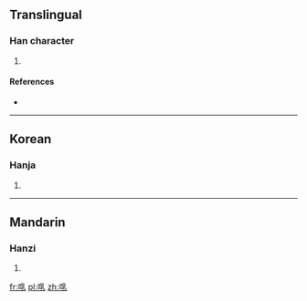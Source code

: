 ==Translingual==

===Han character===
{{Han char|rn=30|rad=口|as=08|sn=11|four=|canj=口月木山 (RBDU)|ids=⿰[[口]][[乳]]}}

# {{defn|Han|sort=口08}}

====References====
* {{Han ref|kx=0194.220|dkj=03793|dj=0414.270|hdz=10643.050|uh=5542|ud=21826}}

----

==Korean==

===Hanja===
{{ko-hanja|hangeul=뇨|rv=nyo|mr=nyo}}

# {{defn|lang=ko|sort=口08}}

----

==Mandarin==

===Hanzi===
{{cmn-hanzi|pin=[[nǒu]] ([[nou3]])|wg=nou<sup>3</sup>}}

# {{defn|lang=cmn|sort=口08}}

[[fr:啂]]
[[pl:啂]]
[[zh:啂]]